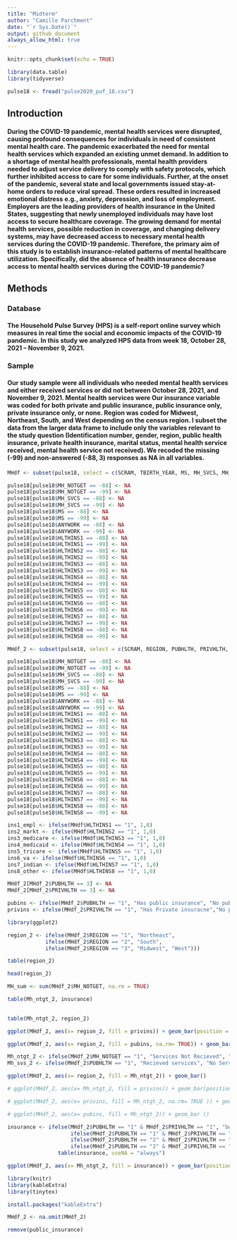 ```yaml
---
title: "Midterm"
author: "Camille Parchment"
date: "`r Sys.Date()`"
output: github_document
always_allow_html: true
---
```


```r
knitr::opts_chunk$set(echo = TRUE)
```

```r
library(data.table)
library(tidyverse)
```

```r
pulse18 <- fread("pulse2020_puf_18.csv")

```

## Introduction 

#### During the COVID-19 pandemic, mental health services were disrupted, causing profound consequences for individuals in need of consistent mental health care. The pandemic exacerbated the need for mental health services which expanded an existing unmet demand. In addition to a shortage of mental health professionals, mental health providers needed to adjust service delivery to comply with safety protocols, which further inhibited access to care for some individuals. Further, at the onset of the pandemic, several state and local governments issued stay-at-home orders to reduce viral spread. These orders resulted in increased emotional distress e.g., anxiety, depression, and loss of employment. Employers are the leading providers of health insurance in the United States, suggesting that newly unemployed individuals may have lost access to secure healthcare coverage. The growing demand for mental health services, possible reduction in coverage, and changing delivery systems, may have decreased access to necessary mental health services during the COVID-19 pandemic. Therefore, the primary aim of this study is to establish insurance-related patterns of mental healthcare utilization. Specifically, did the absence of health insurance decrease access to mental health services during the COVID-19 pandemic? 

## Methods

### Database 

#### The Household Pulse Survey (HPS) is a self-report online survey which measures in real time the social and economic impacts of the COVID-19 pandemic. In this study we analyzed HPS data from week 18,  October 28, 2021 – November 9, 2021. 

### Sample

#### Our study sample were all individuals who needed mental health services and either received services or did not between October 28, 2021, and November 9, 2021.  Mental health services were   Our insurance variable was coded for both private and public insurance, public insurance only, private insurance only, or none. Region was coded for Midwest, Northeast, South, and West depending on the census region. I subset the data from the larger data frame to include only the variables relevant to the study question (Identification number, gender, region, public health insurance, private health insurance, marital status, mental health service received, mental health service not received). We recoded the missing (-99) and non-answered (-88, 3) responses as NA in all variables. 







```r
MHdf <- subset(pulse18, select = c(SCRAM, TBIRTH_YEAR, MS, MH_SVCS, MH_NOTGET, EGENDER, ANYWORK, HLTHINS1, HLTHINS2, HLTHINS3, HLTHINS4, HLTHINS5, HLTHINS6, HLTHINS7, HLTHINS8))
```

```r
pulse18[pulse18$MH_NOTGET == -88] <- NA
pulse18[pulse18$MH_NOTGET == -99] <- NA
pulse18[pulse18$MH_SVCS == -88] <- NA
pulse18[pulse18$MH_SVCS == -99] <- NA
pulse18[pulse18$MS == -88] <- NA
pulse18[pulse18$MS == -99] <- NA
pulse18[pulse18$ANYWORK == -88] <- NA
pulse18[pulse18$ANYWORK == -99] <- NA
pulse18[pulse18$HLTHINS1 == -88] <- NA
pulse18[pulse18$HLTHINS1 == -99] <- NA
pulse18[pulse18$HLTHINS2 == -88] <- NA
pulse18[pulse18$HLTHINS2 == -99] <- NA
pulse18[pulse18$HLTHINS3 == -88] <- NA
pulse18[pulse18$HLTHINS3 == -99] <- NA
pulse18[pulse18$HLTHINS4 == -88] <- NA
pulse18[pulse18$HLTHINS4 == -99] <- NA
pulse18[pulse18$HLTHINS5 == -88] <- NA
pulse18[pulse18$HLTHINS5 == -99] <- NA
pulse18[pulse18$HLTHINS6 == -88] <- NA
pulse18[pulse18$HLTHINS6 == -99] <- NA
pulse18[pulse18$HLTHINS7 == -88] <- NA
pulse18[pulse18$HLTHINS7 == -99] <- NA
pulse18[pulse18$HLTHINS8 == -88] <- NA
pulse18[pulse18$HLTHINS8 == -99] <- NA
```


```r
MHdf_2 <- subset(pulse18, select = c(SCRAM, REGION, PUBHLTH, PRIVHLTH, EST_ST, TBIRTH_YEAR, MS, MH_SVCS, MH_NOTGET, EGENDER, ANYWORK, HLTHINS1, HLTHINS2, HLTHINS3, HLTHINS4, HLTHINS5, HLTHINS6, HLTHINS7, HLTHINS8 ))
```

```r
pulse18[pulse18$MH_NOTGET == -88] <- NA
pulse18[pulse18$MH_NOTGET == -99] <- NA
pulse18[pulse18$MH_SVCS == -88] <- NA
pulse18[pulse18$MH_SVCS == -99] <- NA
pulse18[pulse18$MS == -88] <- NA
pulse18[pulse18$MS == -99] <- NA
pulse18[pulse18$ANYWORK == -88] <- NA
pulse18[pulse18$ANYWORK == -99] <- NA
pulse18[pulse18$HLTHINS1 == -88] <- NA
pulse18[pulse18$HLTHINS1 == -99] <- NA
pulse18[pulse18$HLTHINS2 == -88] <- NA
pulse18[pulse18$HLTHINS2 == -99] <- NA
pulse18[pulse18$HLTHINS3 == -88] <- NA
pulse18[pulse18$HLTHINS3 == -99] <- NA
pulse18[pulse18$HLTHINS4 == -88] <- NA
pulse18[pulse18$HLTHINS4 == -99] <- NA
pulse18[pulse18$HLTHINS5 == -88] <- NA
pulse18[pulse18$HLTHINS5 == -99] <- NA
pulse18[pulse18$HLTHINS6 == -88] <- NA
pulse18[pulse18$HLTHINS6 == -99] <- NA
pulse18[pulse18$HLTHINS7 == -88] <- NA
pulse18[pulse18$HLTHINS7 == -99] <- NA
pulse18[pulse18$HLTHINS8 == -88] <- NA
pulse18[pulse18$HLTHINS8 == -99] <- NA
```
```r
ins1_empl <- ifelse(MHdf$HLTHINS1 == "1", 1,0)
ins2_markt <- ifelse(MHdf$HLTHINS2 == "1", 1,0)
ins3_medicare <- ifelse(MHdf$HLTHINS3 == "1", 1,0)
ins4_medicaid <- ifelse(MHdf$HLTHINS4 == "1", 1,0)
ins5_tricare <- ifelse(MHdf$HLTHINS5 == "1", 1,0)
ins6_va <- ifelse(MHdf$HLTHINS6 == "1", 1,0)
ins7_indian <- ifelse(MHdf$HLTHINS7 == "1", 1,0)
ins8_other <- ifelse(MHdf$HLTHINS8 == "1", 1,0)

```

```r
MHdf_2[MHdf_2$PUBHLTH == 3] <- NA
MHdf_2[MHdf_2$PRIVHLTH == 3] <- NA
```
```r
pubins <- ifelse(MHdf_2$PUBHLTH == "1", "Has public insurance", "No public insurance")
privins <- ifelse(MHdf_2$PRIVHLTH == "1", "Has Private insuracne","No private insurance")
```

```r
library(ggplot2)
```
```r
region_2 <- ifelse(MHdf_2$REGION == "1", "Northeast",
            ifelse(MHdf_2$REGION == "2", "South",
            ifelse(MHdf_2$REGION == "3", "Midwest", "West")))
```
```r
table(region_2)
```
```r
head(region_2)
```


```r
MH_sum <- sum(MHdf_2$MH_NOTGET, na.rm = TRUE)
```

```r
table(Mh_ntgt_2, insurance)
 
```


```r
table(Mh_ntgt_2, region_2)
```

```r
ggplot(MHdf_2, aes(x= region_2, fill = privins)) + geom_bar(position = position_dodge())

ggplot(MHdf_2, aes(x= region_2, fill = pubins, na.rm= TRUE)) + geom_bar(position = position_dodge())
```

```r
Mh_ntgt_2 <- ifelse(MHdf_2$MH_NOTGET == "1", "Services Not Recieved", "Services Recieved")
Mh_svs_2 <- ifelse(MHdf_2$PUBHLTH == "1", "Recieved services", "No Services")

```

```r
ggplot(MHdf_2, aes(x= region_2, fill = Mh_ntgt_2)) + geom_bar() 

```


```r
# ggplot(MHdf_2, aes(x= Mh_ntgt_2, fill = privins)) + geom_bar(position = position_dodge())
```

```r
# ggplot(MHdf_2, aes(x= privins, fill = Mh_ntgt_2, na.rm= TRUE )) + geom_bar () 

```
```r
# ggplot(MHdf_2, aes(x= pubins, fill = Mh_ntgt_2)) + geom_bar () 

```
```r
insurance <- ifelse(MHdf_2$PUBHLTH == "1" & MHdf_2$PRIVHLTH == "1", "both", 
                    ifelse(MHdf_2$PUBHLTH == "1" & MHdf_2$PRIVHLTH == "2", "Public insurance only", 
                    ifelse(MHdf_2$PUBHLTH == "2" & MHdf_2$PRIVHLTH == "1", "Private insurance only", 
                    ifelse(MHdf_2$PUBHLTH == "2" & MHdf_2$PRIVHLTH == "2", "No Insurance", NA))))
                table(insurance, useNA = "always")

```



```r
ggplot(MHdf_2, aes(x= Mh_ntgt_2, fill = insurance)) + geom_bar(position = position_dodge())
```
```r
library(knitr)
library(kableExtra)
library(tinytex)
```
```r
install.packages("kableExtra")
```
```r
MHdf_2 <- na.omit(MHdf_2)
```
```r
remove(public_insurance)
```


